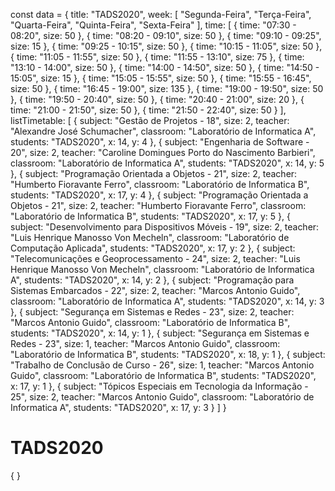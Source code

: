 const data = {
  title: "TADS2020",
  week: [
    "Segunda-Feira",
    "Terça-Feira",
    "Quarta-Feira",
    "Quinta-Feira",
    "Sexta-Feira"
  ],
  time: [
    {
      time: "07:30 - 08:20",
      size: 50
    },
    {
      time: "08:20 - 09:10",
      size: 50
    },
    {
      time: "09:10 - 09:25",
      size: 15
    },
    {
      time: "09:25 - 10:15",
      size: 50
    },
    {
      time: "10:15 - 11:05",
      size: 50
    },
    {
      time: "11:05 - 11:55",
      size: 50
    },
    {
      time: "11:55 - 13:10",
      size: 75
    },
    {
      time: "13:10 - 14:00",
      size: 50
    },
    {
      time: "14:00 - 14:50",
      size: 50
    },
    {
      time: "14:50 - 15:05",
      size: 15
    },
    {
      time: "15:05 - 15:55",
      size: 50
    },
    {
      time: "15:55 - 16:45",
      size: 50
    },
    {
      time: "16:45 - 19:00",
      size: 135
    },
    {
      time: "19:00 - 19:50",
      size: 50
    },
    {
      time: "19:50 - 20:40",
      size: 50
    },
    {
      time: "20:40 - 21:00",
      size: 20
    },
    {
      time: "21:00 - 21:50",
      size: 50
    },
    {
      time: "21:50 - 22:40",
      size: 50
    }
  ],
  listTimetable: [
    {
      subject: "Gestão de Projetos - 18",
      size: 2,
      teacher: "Alexandre José Schumacher",
      classroom: "Laboratório de Informatica A",
      students: "TADS2020",
      x: 14,
      y: 4
    },
    {
      subject: "Engenharia de Software - 20",
      size: 2,
      teacher: "Caroline Domingues Porto do Nascimento Barbieri",
      classroom: "Laboratório de Informatica A",
      students: "TADS2020",
      x: 14,
      y: 5
    },
    {
      subject: "Programação Orientada a Objetos - 21",
      size: 2,
      teacher: "Humberto Fioravante Ferro",
      classroom: "Laboratório de Informatica B",
      students: "TADS2020",
      x: 17,
      y: 4
    },
    {
      subject: "Programação Orientada a Objetos - 21",
      size: 2,
      teacher: "Humberto Fioravante Ferro",
      classroom: "Laboratório de Informatica B",
      students: "TADS2020",
      x: 17,
      y: 5
    },
    {
      subject: "Desenvolvimento para Dispositivos Móveis - 19",
      size: 2,
      teacher: "Luis Henrique Manosso Von Mecheln",
      classroom: "Laboratório de Computação Aplicada",
      students: "TADS2020",
      x: 17,
      y: 2
    },
    {
      subject: "Telecomunicações e Geoprocessamento - 24",
      size: 2,
      teacher: "Luis Henrique Manosso Von Mecheln",
      classroom: "Laboratório de Informatica A",
      students: "TADS2020",
      x: 14,
      y: 2
    },
    {
      subject: "Programação para Sistemas Embarcados - 22",
      size: 2,
      teacher: "Marcos Antonio Guido",
      classroom: "Laboratório de Informatica A",
      students: "TADS2020",
      x: 14,
      y: 3
    },
    {
      subject: "Segurança em Sistemas e Redes - 23",
      size: 2,
      teacher: "Marcos Antonio Guido",
      classroom: "Laboratório de Informatica B",
      students: "TADS2020",
      x: 14,
      y: 1
    },
    {
      subject: "Segurança em Sistemas e Redes - 23",
      size: 1,
      teacher: "Marcos Antonio Guido",
      classroom: "Laboratório de Informatica B",
      students: "TADS2020",
      x: 18,
      y: 1
    },
    {
      subject: "Trabalho de Conclusão de Curso - 26",
      size: 1,
      teacher: "Marcos Antonio Guido",
      classroom: "Laboratório de Informatica B",
      students: "TADS2020",
      x: 17,
      y: 1
    },
    {
      subject: "Tópicos Especiais em Tecnologia da Informação - 25",
      size: 2,
      teacher: "Marcos Antonio Guido",
      classroom: "Laboratório de Informatica A",
      students: "TADS2020",
      x: 17,
      y: 3
    }
  ]
}

# TADS2020

<div>
    {
        <Grid
            title={data.title}
            weekDays={data.week}
            time={data.time}
            listClasses={data.listTimetable}
        />
    }
</div>